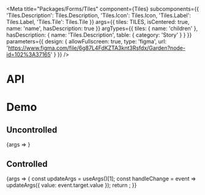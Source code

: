 
<Meta
  title="Packages/Forms/Tiles"
  component={Tiles}
  subcomponents={{
    'Tiles.Description': Tiles.Description,
    'Tiles.Icon': Tiles.Icon,
    'Tiles.Label': Tiles.Label,
    'Tiles.Tile': Tiles.Tile
  }}
  args={{ tiles: TILES, isCentered: true, name: 'name', hasDescription: true }}
  argTypes={{
    tiles: { name: 'children' },
    hasDescription: { name: 'Tiles.Description', table: { category: 'Story' } }
  }}
  parameters={{
    design: {
      allowFullscreen: true,
      type: 'figma',
      url: 'https://www.figma.com/file/6g87L4FdKZTA3knt3Rsfdx/Garden?node-id=102%3A37165'
    }
  }}
/>

# API

<ArgsTable />

# Demo

## Uncontrolled

<Canvas>
  <Story name="Uncontrolled" argTypes={{ value: { control: false } }}>
    {args => <TilesStory {...args} />}
  </Story>
</Canvas>

## Controlled

<Canvas>
  <Story name="Controlled" args={{ value: TILES[0].value }}>
    {args => {
      const updateArgs = useArgs()[1];
      const handleChange = event => updateArgs({ value: event.target.value });
      return <TilesStory {...args} onChange={handleChange} />;
    }}
  </Story>
</Canvas>
